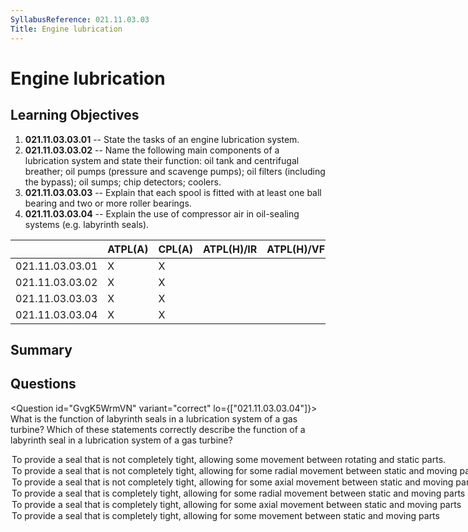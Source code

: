 ```yaml
---
SyllabusReference: 021.11.03.03
Title: Engine lubrication
---
```


# Engine lubrication

## Learning Objectives

1. **021.11.03.03.01** -- State the tasks of an engine lubrication system.
2. **021.11.03.03.02** -- Name the following main components of a lubrication
   system and state their function: oil tank and centrifugal breather; oil pumps
   (pressure and scavenge pumps); oil filters (including the bypass); oil sumps;
   chip detectors; coolers.
3. **021.11.03.03.03** -- Explain that each spool is fitted with at least one
   ball bearing and two or more roller bearings.
4. **021.11.03.03.04** -- Explain the use of compressor air in oil-sealing
   systems (e.g. labyrinth seals).

|                 | ATPL(A) | CPL(A) | ATPL(H)/IR | ATPL(H)/VFR | CPL(H) | IR  | CBIR(A) |
| --------------- | ------- | ------ | ---------- | ----------- | ------ | --- | ------- |
| 021.11.03.03.01 | X       | X      |            |             |        |     |         |
| 021.11.03.03.02 | X       | X      |            |             |        |     |         |
| 021.11.03.03.03 | X       | X      |            |             |        |     |         |
| 021.11.03.03.04 | X       | X      |            |             |        |     |         |

## Summary

## Questions

<Question id="GvgK5WrmVN" variant="correct" lo={["021.11.03.03.04"]}>
  <Text variant="oneCorrect">
    What is the function of labyrinth seals in a lubrication system of a gas
    turbine?
  </Text>
  <Text variant="oneTwo">
    Which of these statements correctly describe the function of a labyrinth
    seal in a lubrication system of a gas turbine?
  </Text>
  <Option id="GvgK5WrmVN-1" key={1} correct why="">
    To provide a seal that is not completely tight, allowing some movement
    between rotating and static parts.
  </Option>
  <Option
    id="GvgK5WrmVN-2"
    key={1}
    why="The movement the seal allows can be both radial and axial"
  >
    To provide a seal that is not completely tight, allowing for some radial
    movement between static and moving parts
  </Option>
  <Option
    id="GvgK5WrmVN-3"
    key={1}
    why="The movement the seal allows can be both radial and axial"
  >
    To provide a seal that is not completely tight, allowing for some axial
    movement between static and moving parts
  </Option>
  <Option
    id="GvgK5WrmVN-4"
    key={2}
    why="The main purpose of a labyrinth seal is to provide a seal that is NOT completely tight."
  >
    To provide a seal that is completely tight, allowing for some radial
    movement between static and moving parts
  </Option>
  <Option
    id="GvgK5WrmVN-5"
    key={2}
    why="The main purpose of a labyrinth seal is to provide a seal that is NOT completely tight."
  >
    To provide a seal that is completely tight, allowing for some axial movement
    between static and moving parts
  </Option>
  <Option
    id="GvgK5WrmVN-6"
    key={2}
    why="The main purpose of a labyrinth seal is to provide a seal that is NOT completely tight."
  >
    To provide a seal that is completely tight, allowing for some movement
    between static and moving parts
  </Option>
</Question>
